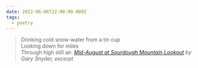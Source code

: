 ```yaml
---
date: 2022-06-06T22:00:00.000Z
tags:
  - poetry
---
```

> Drinking cold snow-water from a tin cup<br/>
> Looking down for miles<br/>
> Through high still air.
> <cite><i>[Mid-August at Sourdough Mountain Lookout](https://poems.com/poem/mid-august-at-sourdough-mountain-lookout/)</i> by Gary Snyder, excerpt</cite>
